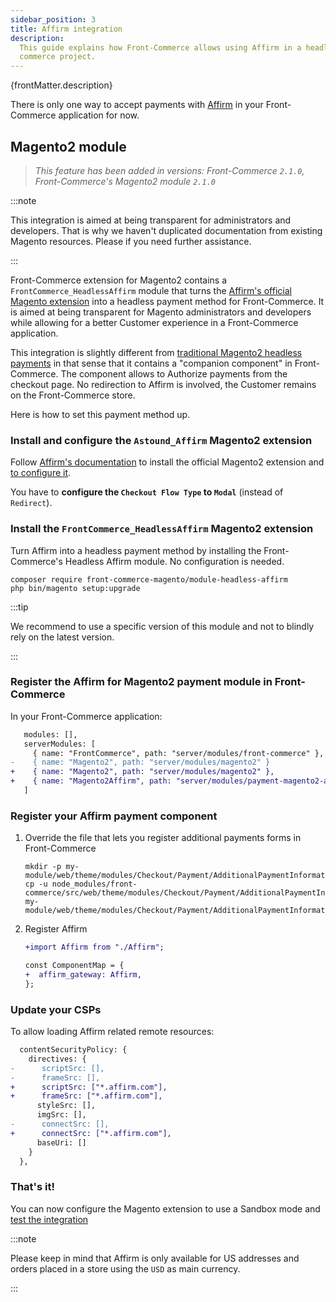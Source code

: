 ```yaml
---
sidebar_position: 3
title: Affirm integration
description:
  This guide explains how Front-Commerce allows using Affirm in a headless
  commerce project.
---
```



<p>{frontMatter.description}</p>

There is only one way to accept payments with [Affirm](https://www.affirm.com/)
in your Front-Commerce application for now.

## Magento2 module

> _This feature has been added in versions: Front-Commerce `2.1.0`,
> Front-Commerce's Magento2 module `2.1.0`_

:::note

This integration is aimed at being transparent for administrators and
developers. That is why we haven't duplicated documentation from existing
Magento resources. Please <ContactLink /> if you need further assistance.

:::

Front-Commerce extension for Magento2 contains a `FrontCommerce_HeadlessAffirm`
module that turns the [Affirm's official Magento
extension](https://github.com/Affirm/Magento2_Affirm) into a headless payment
method for Front-Commerce. It is aimed at being transparent for Magento
administrators and developers while allowing for a better Customer experience in
a Front-Commerce application.

This integration is slightly different from
[traditional Magento2 headless payments](/docs/2.x/magento2/headless-payments)
in that sense that it contains a "companion component" in Front-Commerce. The
component allows to Authorize payments from the checkout page. No redirection to
Affirm is involved, the Customer remains on the Front-Commerce store.

Here is how to set this payment method up.

### Install and configure the `Astound_Affirm` Magento2 extension

Follow [Affirm's
documentation](https://docs.affirm.com/platforms/docs/magento-2-installation#install-the-extension)
to install the official Magento2 extension and [to configure
it](https://docs.affirm.com/platforms/docs/magento-2-configure-affirm).

You have to **configure the `Checkout Flow Type` to `Modal`** (instead of
`Redirect`).

### Install the `FrontCommerce_HeadlessAffirm` Magento2 extension

Turn Affirm into a headless payment method by installing the Front-Commerce's
Headless Affirm module. No configuration is needed.

```shell
composer require front-commerce-magento/module-headless-affirm
php bin/magento setup:upgrade
```

:::tip

We recommend to use a specific version of this module and not to blindly rely on
the latest version.

:::

### Register the Affirm for Magento2 payment module in Front-Commerce

In your Front-Commerce application:

```diff title=".front-commerce.js"
   modules: [],
   serverModules: [
     { name: "FrontCommerce", path: "server/modules/front-commerce" },
-    { name: "Magento2", path: "server/modules/magento2" }
+    { name: "Magento2", path: "server/modules/magento2" },
+    { name: "Magento2Affirm", path: "server/modules/payment-magento2-affirm" },
   ]
```

### Register your Affirm payment component

1. Override the file that lets you register additional payments forms in
   Front-Commerce

   ```shell
   mkdir -p my-module/web/theme/modules/Checkout/Payment/AdditionalPaymentInformation/
   cp -u node_modules/front-commerce/src/web/theme/modules/Checkout/Payment/AdditionalPaymentInformation/getAdditionalDataComponent.js my-module/web/theme/modules/Checkout/Payment/AdditionalPaymentInformation/getAdditionalDataComponent.js
   ```

2. Register Affirm

   ```diff
   +import Affirm from "./Affirm";

   const ComponentMap = {
   +  affirm_gateway: Affirm,
   };
   ```

### Update your CSPs

To allow loading Affirm related remote resources:

```diff title="my-module/config/website.js"
  contentSecurityPolicy: {
    directives: {
-      scriptSrc: [],
-      frameSrc: [],
+      scriptSrc: ["*.affirm.com"],
+      frameSrc: ["*.affirm.com"],
      styleSrc: [],
      imgSrc: [],
-      connectSrc: [],
+      connectSrc: ["*.affirm.com"],
      baseUri: []
    }
  },
```

### That's it!

You can now configure the Magento extension to use a Sandbox mode and
[test the integration](https://docs.affirm.com/affirm-developers/docs/test-and-go-live)

:::note

Please keep in mind that Affirm is only available for US addresses and orders
placed in a store using the `USD` as main currency.

:::

